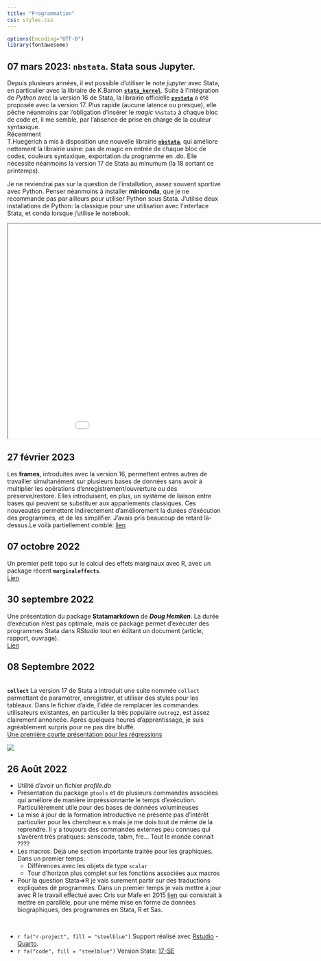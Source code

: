 ```yaml
---
title: "Programmation"
css: styles.css
---
```


```r
options(Encoding="UTF-8")
library(fontawesome)
```


::: callout-note 
## 07 mars 2023: **`nbstata`**. Stata sous Jupyter.

Depuis plusieurs années, il est possible d'utiliser le note *jupyter* avec Stata, en particulier avec la libraire de K.Barron [**`stata_kernel`**](https://kylebarron.dev/stata_kernel/). Suite à l'intégration de *Python* avec la version 16 de Stata, la librairie officielle [**`pystata`**](https://www.stata.com/python/pystata/index.html) a été proposée avec la version 17. Plus rapide (aucune latence ou presque), elle pêche néanmoins par l'obligation d'insérer le *magic* `%%stata` à chaque bloc de code et, il me semble, par l'absence de prise en charge de la couleur syntaxique.   
Récemment  
T.Huegerich a mis à disposition une nouvelle librairie [**`nbstata`**](https://github.com/hugetim/nbstata), qui améliore nettement la librairie usine: pas de magic en entrée de chaque bloc de codes, couleurs syntaxique, exportation du programme en .do.  Elle nécessite néanmoins la version 17 de Stata au minumum (la 18 sortant ce printemps).  

Je ne reviendrai pas sur la question de l'installation, assez souvent sportive avec Python. Penser néanmoins à installer **miniconda**, que je ne recommande pas par ailleurs pour utiliser Python sous Stata. J'utilise deux installations de Python: la classique pour une utilisation avec l'interface Stata, et conda lorsque j'utilise le notebook.  


  <iframe id="inlineFrameExample"
      title="Inline Frame Example"
      width="1000"
      height="500"
      src="divers/nbstata.htm">
  </iframe>



:::


::: callout-note 
## 27 février 2023

Les  **frames**, introduites avec la version 16, permettent entres autres de travailler simultanément sur plusieurs bases de données sans avoir à multiplier les opérations  d'enregistrement/ouvrerture ou des preserve/restore. Elles introduisent, en plus, un système de liaison entre bases qui peuvent se substituer aux appariements classiques. Ces nouveautés permettent indirectement d'améliorement la durées d'éxécution des programmes, et de les simplifier. J'avais pris beaucoup de retard là-dessus.Le voilà partiellement comblé: [lien](/speedup/frame/frame.html)

:::

::: callout-note 
## 07 octobre 2022

Un premier petit topo sur le calcul des effets marginaux avec R, avec un package récent **`marginaleffects`**.  
[Lien](R/marginaleffect/marginaleffect.html)

:::

::: callout-note

## 30 septembre 2022

Une présentation du package **Statamarkdown** de ***Doug Hemken***. La durée d'exécution n'est pas optimale, mais ce package permet d'exécuter des programmes Stata dans *RStudio* tout en éditant un 
document (article, rapport, ouvrage).  
[Lien](R/statamarkdown/statamarkdown_html.html)
:::

::: callout-note

## 08 Septembre 2022

::: {layout-ncol=2}
<br>
**`collect`** 
La version 17 de Stata a introduit une suite nommée `collect` permettant de paramétrer, enregistrer, et utiliser des styles pour les tableaux. Dans le fichier d'aide, l'idée de  remplacer les commandes utilisateurs existantes, en particulier la très populaire `outreg2`, est assez clairement annoncée. Après quelques heures d'apprentissage, je suis agréablement surpris pour ne pas dire bluffé.   
[Une première courte présentation pour les régressions](tableaux/intro.html)


![](tableaux/collect.PNG)

:::
:::


::: callout-note
## 26 Août 2022

-   Utilité d'avoir un fichier *profile.do*
-   Présentation du package `gtools` et de plusieurs commandes associées qui améliore de manière impréssionnante le temps d'exécution. Particulièrement utile pour des bases de données volumineuses
-   La mise à jour de la formation introductive ne présente pas d'intérêt particulier pour les chercheur.e.s mais je me dois tout de même de la reprendre. Il y a toujours des commandes externes peu connues qui s'avèrent très pratiques: senscode, tabm, fre... Tout le monde connait ????
-   Les macros. Déjà une section importante traitée pour les graphiques. Dans un premier temps:
    -   Différences avec les objets de type `scalar`
    -   Tour d'horizon plus complet sur les fonctions associées aux macros
-   Pour la question Stata=\>R je vais surement partir sur des traductions expliquées de programmes. Dans un premier temps je vais mettre à jour avec R le travail effectué avec Cris sur Mafe en 2015 [lien](https://mafeproject.site.ined.fr/en/methodo/methodological_notes/) qui consistait à mettre en parallèle, pour une même mise en forme de données biographiques, des programmes en Stata, R et Sas.
:::

<br>

-   `r fa("r-project", fill = "steelblue")` Support réalisé avec [Rstudio](href:https://www.rstudio.com) - [Quarto](https://quarto.org).
-   `r fa("code", fill = "steelblue")` Version Stata: [17-SE](https://www.stata.com/)
